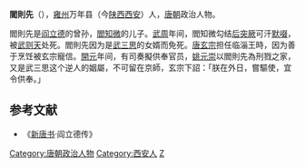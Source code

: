 '''閻則先'''（{{bd|?||?||}}），[[雍州|雍州]]万年县（今[[陕西|陕西]][[西安|西安]]）人，[[唐朝|唐朝]]政治人物。

閻則先是[[阎立德|阎立德]]的曾孙，[[閻知微|閻知微]]的儿子。[[武周|武周]]年间，閻知微勾结[[后突厥|后突厥]]可汗[[默啜|默啜]]，被[[武则天|武则天]]处死。閻則先因为是[[武三思|武三思]]的女婿而免死。[[唐玄宗|唐玄宗]]担任临淄王時，因为善于烹饪被玄宗寵信。[[開元|開元]]年间，有司奏擬供奉官员，[[姚元崇|姚元崇]]以閻則先為刑戮之家，又是武三思这个逆人的姻屬，不可留在京師，玄宗下詔：「朕在外日，嘗驅使，宜令供奉。」

==参考文献==
*《[[新唐书|新唐书]]·阎立德传》

{{DEFAULTSORT:Y}}
[[Category:唐朝政治人物|Category:唐朝政治人物]]
[[Category:西安人|Category:西安人]]
[[Category:閻姓|Z]]